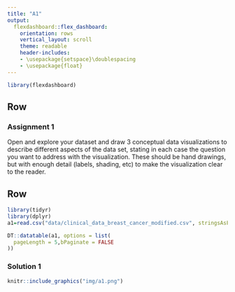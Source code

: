 ```yaml
---
title: "A1"
output: 
  flexdashboard::flex_dashboard:
    orientation: rows
    vertical_layout: scroll 
    theme: readable
    header-includes:
    - \usepackage{setspace}\doublespacing
    - \usepackage{float}
---
```


<style type="text/css">

.chart-title {  /* chart_title  */
   font-size: 30px;
   font-family: Arial;
  font-
</style>

```r
library(flexdashboard)
```

Row
-------------------------------

### Assignment 1

Open and explore your dataset and draw 3 conceptual data visualizations to describe different aspects of the data set, stating in each case the question you want to address with the visualization. These should be hand drawings, but with enough detail (labels, shading, etc) to make the visualization clear to the reader.

Row
-------------------------------




```r
library(tidyr)
library(dplyr)
a1=read.csv("data/clinical_data_breast_cancer_modified.csv", stringsAsFactors = F)
```

```r
DT::datatable(a1, options = list(
  pageLength = 5,bPaginate = FALSE
))
```



### Solution 1 {data-width=1000}

```r
knitr::include_graphics("img/a1.png")
```

